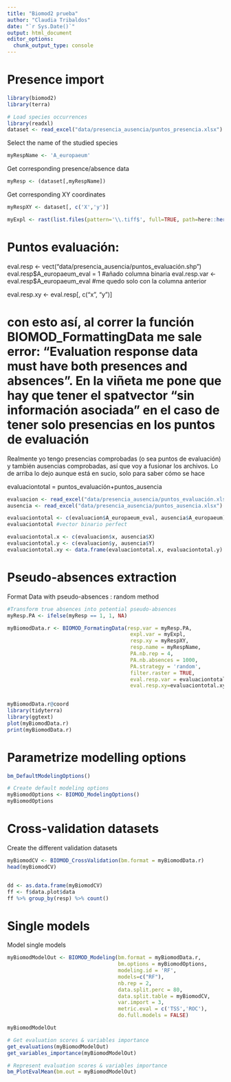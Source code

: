 ```yaml
---
title: "Biomod2 prueba"
author: "Claudia Tribaldos"
date: "`r Sys.Date()`"
output: html_document
editor_options: 
  chunk_output_type: console
---
```


# Presence import

```r
library(biomod2)
library(terra)

# Load species occurrences 
library(readxl)
dataset <- read_excel("data/presencia_ausencia/puntos_presencia.xlsx")
```

Select the name of the studied species
```r
myRespName <- 'A_europaeum'
```

Get corresponding presence/absence data
```r
myResp <- (dataset[,myRespName])
```


Get corresponding XY coordinates
```r
myRespXY <- dataset[, c('X','y')]
```


```r
myExpl <- rast(list.files(pattern='\\.tiff$', full=TRUE, path=here::here("data/variablesexpl")))
```

# Puntos evaluación:

  eval.resp <- vect("data/presencia_ausencia/puntos_evaluación.shp")
  eval.resp$A_europaeum_eval = 1 #añado columna binaria 
  eval.resp.var <- eval.resp$A_europaeum_eval #me quedo solo con la columna anterior

  eval.resp.xy <- eval.resp[, c("x", "y")]

# con esto así, al correr la función BIOMOD_FormattingData me sale error: "Evaluation response data must have both presences and absences". En la viñeta me pone que hay que tener el spatvector "sin información asociada" en el caso de tener solo presencias en los puntos de evaluación 


Realmente yo tengo presencias comprobadas (o sea puntos de evaluación) y también ausencias comprobadas, así que voy a fusionar los archivos. Lo de arriba lo dejo aunque está en sucio, solo para saber cómo se hace 

evaluaciontotal = puntos_evaluación+puntos_ausencia

```r
evaluacion <- read_excel("data/presencia_ausencia/puntos_evaluación.xlsx")
ausencia <- read_excel("data/presencia_ausencia/puntos_ausencia.xlsx")

evaluaciontotal <- c(evaluacion$A_europaeum_eval, ausencia$A_europaeum)
evaluaciontotal #vector binario perfect 

evaluaciontotal.x <- c(evaluacion$x, ausencia$X)
evaluaciontotal.y <- c(evaluacion$y, ausencia$Y)
evaluaciontotal.xy <- data.frame(evaluaciontotal.x, evaluaciontotal.y)
```



# Pseudo-absences extraction

Format Data with pseudo-absences : random method

```r
#Transform true absences into potential pseudo-absences
myResp.PA <- ifelse(myResp == 1, 1, NA)

myBiomodData.r <- BIOMOD_FormatingData(resp.var = myResp.PA,
                                        expl.var = myExpl,
                                        resp.xy = myRespXY,
                                        resp.name = myRespName,
                                        PA.nb.rep = 4,
                                        PA.nb.absences = 1000,
                                        PA.strategy = 'random', 
                                        filter.raster = TRUE,
                                        eval.resp.var = evaluaciontotal,
                                        eval.resp.xy=evaluaciontotal.xy)


myBiomodData.r@coord
library(tidyterra)
library(ggtext)
plot(myBiomodData.r)
print(myBiomodData.r)
```

# Parametrize modelling options

```r
bm_DefaultModelingOptions()

# Create default modeling options
myBiomodOptions <- BIOMOD_ModelingOptions()
myBiomodOptions
```

# Cross-validation datasets

Create the different validation datasets
```r
myBiomodCV <- BIOMOD_CrossValidation(bm.format = myBiomodData.r)
head(myBiomodCV)


dd <- as.data.frame(myBiomodCV) 
ff <- f$data.plot$data
ff %>% group_by(resp) %>% count()

```

# Single models
Model single models

```r
myBiomodModelOut <- BIOMOD_Modeling(bm.format = myBiomodData.r,
                                    bm.options = myBiomodOptions,
                                    modeling.id = 'RF',
                                    models=c("RF"),
                                    nb.rep = 2,
                                    data.split.perc = 80,
                                    data.split.table = myBiomodCV,
                                    var.import = 3,
                                    metric.eval = c('TSS','ROC'),
                                    do.full.models = FALSE)

myBiomodModelOut

# Get evaluation scores & variables importance
get_evaluations(myBiomodModelOut)
get_variables_importance(myBiomodModelOut)

# Represent evaluation scores & variables importance
bm_PlotEvalMean(bm.out = myBiomodModelOut)
```




